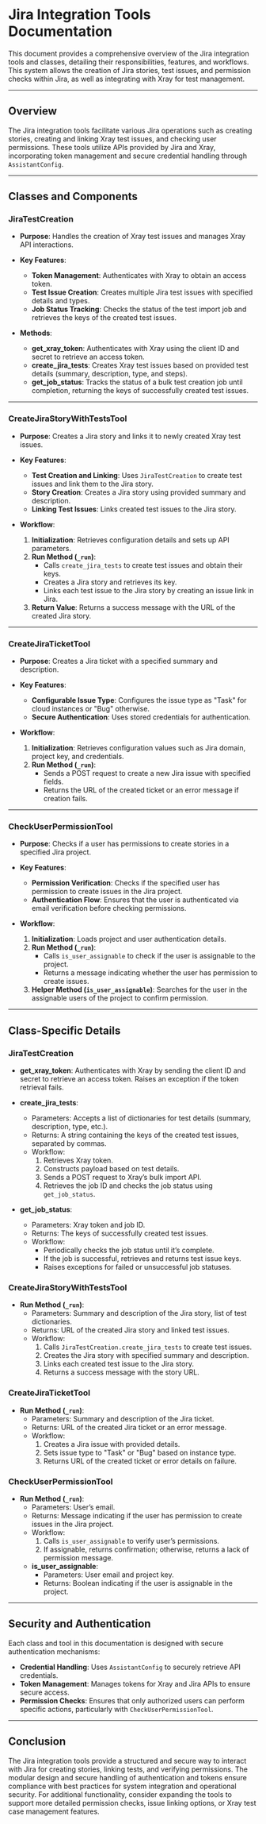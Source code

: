 # Jira Integration Tools Documentation

This document provides a comprehensive overview of the Jira integration tools and classes, detailing their responsibilities, features, and workflows. This system allows the creation of Jira stories, test issues, and permission checks within Jira, as well as integrating with Xray for test management.

---

## Overview

The Jira integration tools facilitate various Jira operations such as creating stories, creating and linking Xray test issues, and checking user permissions. These tools utilize APIs provided by Jira and Xray, incorporating token management and secure credential handling through `AssistantConfig`.

---

## Classes and Components

### JiraTestCreation

- **Purpose**: Handles the creation of Xray test issues and manages Xray API interactions.

- **Key Features**:
  - **Token Management**: Authenticates with Xray to obtain an access token.
  - **Test Issue Creation**: Creates multiple Jira test issues with specified details and types.
  - **Job Status Tracking**: Checks the status of the test import job and retrieves the keys of the created test issues.

- **Methods**:
  - **get_xray_token**: Authenticates with Xray using the client ID and secret to retrieve an access token.
  - **create_jira_tests**: Creates Xray test issues based on provided test details (summary, description, type, and steps).
  - **get_job_status**: Tracks the status of a bulk test creation job until completion, returning the keys of successfully created test issues.

---

### CreateJiraStoryWithTestsTool

- **Purpose**: Creates a Jira story and links it to newly created Xray test issues.

- **Key Features**:
  - **Test Creation and Linking**: Uses `JiraTestCreation` to create test issues and link them to the Jira story.
  - **Story Creation**: Creates a Jira story using provided summary and description.
  - **Linking Test Issues**: Links created test issues to the Jira story.

- **Workflow**:
  1. **Initialization**: Retrieves configuration details and sets up API parameters.
  2. **Run Method (`_run`)**:
     - Calls `create_jira_tests` to create test issues and obtain their keys.
     - Creates a Jira story and retrieves its key.
     - Links each test issue to the Jira story by creating an issue link in Jira.
  3. **Return Value**: Returns a success message with the URL of the created Jira story.

---

### CreateJiraTicketTool

- **Purpose**: Creates a Jira ticket with a specified summary and description.

- **Key Features**:
  - **Configurable Issue Type**: Configures the issue type as "Task" for cloud instances or "Bug" otherwise.
  - **Secure Authentication**: Uses stored credentials for authentication.

- **Workflow**:
  1. **Initialization**: Retrieves configuration values such as Jira domain, project key, and credentials.
  2. **Run Method (`_run`)**:
     - Sends a POST request to create a new Jira issue with specified fields.
     - Returns the URL of the created ticket or an error message if creation fails.

---

### CheckUserPermissionTool

- **Purpose**: Checks if a user has permissions to create stories in a specified Jira project.

- **Key Features**:
  - **Permission Verification**: Checks if the specified user has permission to create issues in the Jira project.
  - **Authentication Flow**: Ensures that the user is authenticated via email verification before checking permissions.

- **Workflow**:
  1. **Initialization**: Loads project and user authentication details.
  2. **Run Method (`_run`)**:
     - Calls `is_user_assignable` to check if the user is assignable to the project.
     - Returns a message indicating whether the user has permission to create issues.
  3. **Helper Method (`is_user_assignable`)**: Searches for the user in the assignable users of the project to confirm permission.

---

## Class-Specific Details

### JiraTestCreation

- **get_xray_token**: Authenticates with Xray by sending the client ID and secret to retrieve an access token. Raises an exception if the token retrieval fails.

- **create_jira_tests**:
  - Parameters: Accepts a list of dictionaries for test details (summary, description, type, etc.).
  - Returns: A string containing the keys of the created test issues, separated by commas.
  - Workflow:
    1. Retrieves Xray token.
    2. Constructs payload based on test details.
    3. Sends a POST request to Xray’s bulk import API.
    4. Retrieves the job ID and checks the job status using `get_job_status`.

- **get_job_status**:
  - Parameters: Xray token and job ID.
  - Returns: The keys of successfully created test issues.
  - Workflow:
    - Periodically checks the job status until it’s complete.
    - If the job is successful, retrieves and returns test issue keys.
    - Raises exceptions for failed or unsuccessful job statuses.

### CreateJiraStoryWithTestsTool

- **Run Method (`_run`)**:
  - Parameters: Summary and description of the Jira story, list of test dictionaries.
  - Returns: URL of the created Jira story and linked test issues.
  - Workflow:
    1. Calls `JiraTestCreation.create_jira_tests` to create test issues.
    2. Creates the Jira story with specified summary and description.
    3. Links each created test issue to the Jira story.
    4. Returns a success message with the story URL.

### CreateJiraTicketTool

- **Run Method (`_run`)**:
  - Parameters: Summary and description of the Jira ticket.
  - Returns: URL of the created Jira ticket or an error message.
  - Workflow:
    1. Creates a Jira issue with provided details.
    2. Sets issue type to "Task" or "Bug" based on instance type.
    3. Returns URL of the created ticket or error details on failure.

### CheckUserPermissionTool

- **Run Method (`_run`)**:
  - Parameters: User’s email.
  - Returns: Message indicating if the user has permission to create issues in the Jira project.
  - Workflow:
    1. Calls `is_user_assignable` to verify user’s permissions.
    2. If assignable, returns confirmation; otherwise, returns a lack of permission message.
  - **is_user_assignable**:
    - Parameters: User email and project key.
    - Returns: Boolean indicating if the user is assignable in the project.

---

## Security and Authentication

Each class and tool in this documentation is designed with secure authentication mechanisms:

- **Credential Handling**: Uses `AssistantConfig` to securely retrieve API credentials.
- **Token Management**: Manages tokens for Xray and Jira APIs to ensure secure access.
- **Permission Checks**: Ensures that only authorized users can perform specific actions, particularly with `CheckUserPermissionTool`.

---

## Conclusion

The Jira integration tools provide a structured and secure way to interact with Jira for creating stories, linking tests, and verifying permissions. The modular design and secure handling of authentication and tokens ensure compliance with best practices for system integration and operational security. For additional functionality, consider expanding the tools to support more detailed permission checks, issue linking options, or Xray test case management features.
